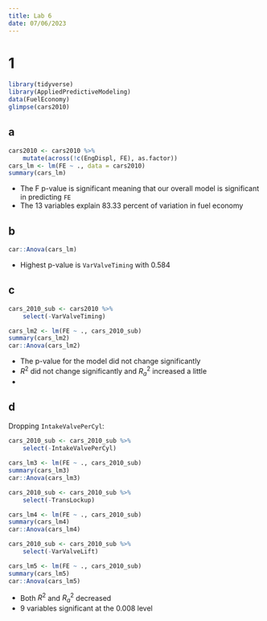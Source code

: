 ```yaml
---
title: Lab 6
date: 07/06/2023
---
```


# 1

```r
library(tidyverse)
library(AppliedPredictiveModeling)
data(FuelEconomy)
glimpse(cars2010)
```

## a

```r
cars2010 <- cars2010 %>%
    mutate(across(!c(EngDispl, FE), as.factor))
cars_lm <- lm(FE ~ ., data = cars2010)
summary(cars_lm)
```

-   The F p-value is significant meaning that our overall model is significant in predicting `FE`
-   The 13 variables explain 83.33 percent of variation in fuel economy

## b

```r
car::Anova(cars_lm)
```

-   Highest p-value is `VarValveTiming` with 0.584

## c

```r
cars_2010_sub <- cars2010 %>%
    select(-VarValveTiming)

cars_lm2 <- lm(FE ~ ., cars_2010_sub)
summary(cars_lm2)
car::Anova(cars_lm2)
```

-   The p-value for the model did not change significantly
-   $R^2$ did not change significantly and $R_a^2$ increased a little 
-   

## d

Dropping `IntakeValvePerCyl`:

```r
cars_2010_sub <- cars_2010_sub %>%
    select(-IntakeValvePerCyl)

cars_lm3 <- lm(FE ~ ., cars_2010_sub)
summary(cars_lm3)
car::Anova(cars_lm3)
```

```r
cars_2010_sub <- cars_2010_sub %>%
    select(-TransLockup)

cars_lm4 <- lm(FE ~ ., cars_2010_sub)
summary(cars_lm4)
car::Anova(cars_lm4)
```

```r
cars_2010_sub <- cars_2010_sub %>%
    select(-VarValveLift)

cars_lm5 <- lm(FE ~ ., cars_2010_sub)
summary(cars_lm5)
car::Anova(cars_lm5)
```

-  Both $R^2$ and $R_a^2$ decreased
-  9 variables significant at the 0.008 level 


